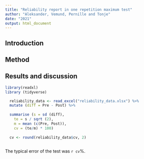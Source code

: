 ```yaml
---
title: "Reliability report in one repetition maximum test"
author: "Aleksander, Vemund, Pernille and Tonje"
date: "2021"
output: html_document
---
```


## Introduction 

## Method 

## Results and discussion

```r

library(readxl)
library (tidyverse)

  reliability_data <- read_excel("reliability_data.xlsx") %>%
  mutate (diff = Pre - Post) %>%
  
  summarise (s = sd (diff),
    te = s / sqrt (2), 
    m = mean (c(Pre, Post)), 
    cv = (te/m) * 100) 
  
  cv <- round(reliability_data$cv, 2)
  

```


The typical error of the test was `r cv`%. 

